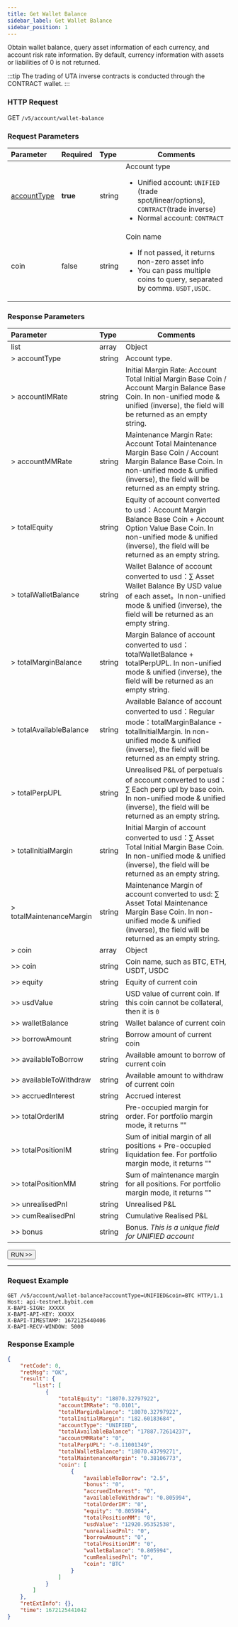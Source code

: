 ```yaml
---
title: Get Wallet Balance
sidebar_label: Get Wallet Balance
sidebar_position: 1
---
```

Obtain wallet balance, query asset information of each currency, and account risk rate information. By default, currency
information with assets or liabilities of 0 is not returned.

:::tip
The trading of UTA inverse contracts is conducted through the CONTRACT wallet.
:::

### HTTP Request
GET `/v5/account/wallet-balance`

### Request Parameters
| Parameter | Required | Type | Comments|
|:----- |:-------|:-----|------ |
|[accountType](../enum#accounttype) |**true** |string |Account type <ul><li>Unified account: `UNIFIED` (trade spot/linear/options), `CONTRACT`(trade inverse)</li><li>Normal account: `CONTRACT`</li></ul> |
|coin |false |string |Coin name <ul><li>If not passed, it returns non-zero asset info</li><li>You can pass multiple coins to query, separated by comma. `USDT,USDC`. </li></ul>|

### Response Parameters
| Parameter | Type | Comments|
|:----- |:-----|----- |
|list |array |Object |
|> accountType |string |Account type. |
|> accountIMRate |string |Initial Margin Rate: Account Total Initial Margin Base Coin / Account Margin Balance Base Coin. In non-unified mode & unified (inverse), the field will be returned as an empty string.|
|> accountMMRate |string |Maintenance Margin Rate: Account Total Maintenance Margin Base Coin / Account Margin Balance Base Coin. In non-unified mode & unified (inverse), the field will be returned as an empty string.|
|> totalEquity |string |Equity of account converted to usd：Account Margin Balance Base Coin + Account Option Value Base Coin. In non-unified mode & unified (inverse), the field will be returned as an empty string.|
|> totalWalletBalance |string |Wallet Balance of account converted to usd：∑ Asset Wallet Balance By USD value of each asset。In non-unified mode & unified (inverse), the field will be returned as an empty string.|
|> totalMarginBalance |string |Margin Balance of account converted to usd：totalWalletBalance + totalPerpUPL. In non-unified mode & unified (inverse), the field will be returned as an empty string. |
|> totalAvailableBalance |string |Available Balance of account converted to usd：Regular mode：totalMarginBalance - totalInitialMargin. In non-unified mode & unified (inverse), the field will be returned as an empty string.|
|> totalPerpUPL |string |Unrealised P&L of perpetuals of account converted to usd：∑ Each perp upl by base coin. In non-unified mode & unified (inverse), the field will be returned as an empty string.|
|> totalInitialMargin |string |Initial Margin of account converted to usd：∑ Asset Total Initial Margin Base Coin. In non-unified mode & unified (inverse), the field will be returned as an empty string.|
|> totalMaintenanceMargin |string |Maintenance Margin of account converted to usd: ∑ Asset Total Maintenance Margin Base Coin. In non-unified mode & unified (inverse), the field will be returned as an empty string.|
|> coin |array |Object |
|>> coin |string |Coin name, such as BTC, ETH, USDT, USDC |
|>> equity |string |Equity of current coin |
|>> usdValue |string |USD value of current coin. If this coin cannot be collateral, then it is `0` |
|>> walletBalance |string |Wallet balance of current coin |
|>> borrowAmount |string |Borrow amount of current coin |
|>> availableToBorrow |string |Available amount to borrow of current coin |
|>> availableToWithdraw |string |Available amount to withdraw of current coin |
|>> accruedInterest	|string	|Accrued interest |
|>> totalOrderIM |string |Pre-occupied margin for order. For portfolio margin mode, it returns "" |
|>> totalPositionIM	|string	|Sum of initial margin of all positions + Pre-occupied liquidation fee. For portfolio margin mode, it returns "" |
|>> totalPositionMM	|string |Sum of maintenance margin for all positions. For portfolio margin mode, it returns ""|
|>> unrealisedPnl |string |Unrealised P&L |
|>> cumRealisedPnl |string |Cumulative Realised P&L |
|>> bonus |string |Bonus. _This is a unique field for UNIFIED account_ |

<a href="/api-explorer/v5/account/wallet"><Button>RUN >></Button></a>

---

### Request Example

```http
GET /v5/account/wallet-balance?accountType=UNIFIED&coin=BTC HTTP/1.1
Host: api-testnet.bybit.com
X-BAPI-SIGN: XXXXX
X-BAPI-API-KEY: XXXXX
X-BAPI-TIMESTAMP: 1672125440406
X-BAPI-RECV-WINDOW: 5000
```

### Response Example

```json
{
    "retCode": 0,
    "retMsg": "OK",
    "result": {
        "list": [
            {
                "totalEquity": "18070.32797922",
                "accountIMRate": "0.0101",
                "totalMarginBalance": "18070.32797922",
                "totalInitialMargin": "182.60183684",
                "accountType": "UNIFIED",
                "totalAvailableBalance": "17887.72614237",
                "accountMMRate": "0",
                "totalPerpUPL": "-0.11001349",
                "totalWalletBalance": "18070.43799271",
                "totalMaintenanceMargin": "0.38106773",
                "coin": [
                    {
                        "availableToBorrow": "2.5",
                        "bonus": "0",
                        "accruedInterest": "0",
                        "availableToWithdraw": "0.805994",
                        "totalOrderIM": "0",
                        "equity": "0.805994",
                        "totalPositionMM": "0",
                        "usdValue": "12920.95352538",
                        "unrealisedPnl": "0",
                        "borrowAmount": "0",
                        "totalPositionIM": "0",
                        "walletBalance": "0.805994",
                        "cumRealisedPnl": "0",
                        "coin": "BTC"
                    }
                ]
            }
        ]
    },
    "retExtInfo": {},
    "time": 1672125441042
}
```